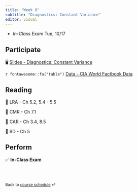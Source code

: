 ```yaml
---
title: "Week 8"
subtitle: "Diagnostics: Constant Variance"
editor: visual
---
```


::: callout-important
-   *In-Class Exam* Tue, 10/17
:::

## Participate

🖥️ [Slides - Diagnostics: Constant Variance](slides/09-diag-const-var.html)

`r fontawesome::fa("table")` [Data - CIA World Factbook Data](/slides/data/CIA.txt)

## Reading

📖 LRA - Ch 5.2, 5.4 - 5.5

📖 CMR - Ch 7.1

📖 CAR - Ch 3.4, 8.5

📖 RD - Ch 5

## Perform

✅ **In-Class Exam**

<br><br>

::: {style="font-size: 0.875em;"}
Back to [course schedule](/ "Course schedule") ⏎
:::
